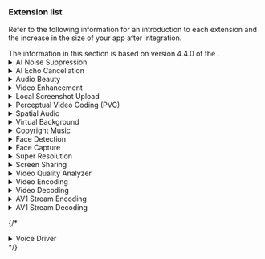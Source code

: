 ### Extension list

Refer to the following information for an introduction to each <Vpd k="SDK" /> extension and the increase in the size of your app after integration.

<Admonition type="info" title="Information">
The information in this section is based on version 4.4.0 of the <Vpd k="SDK" />.
</Admonition>

<details>
<summary>AI Noise Suppression</summary>

The <Vpd k="SDK" /> supports a new version of AI noise suppression, which provides better vocal fidelity, cleaner noise suppression, and adds de-reverberation capabilities. After integrating the AI ​​noise reduction extension, call the `setAINSMode` method to enable the AI ​​noise reduction function and select the noise reduction mode.

The name of the extension for each platform and the increase in the size of your app after integration are as follows:

| Platform | Architecture | Library name | App size increase (KB) |
|:------ |:---------- |:------------------------------------ |:-------------------------- |
| Android | arm64-v8a | `libagora_ai_noise_suppression_extension.so` | 196 |
| Android | armeabi-v7a | `libagora_ai_noise_suppression_extension.so` | 113 |
| Android | x86_64 | `libagora_ai_noise_suppression_extension.so` | 58 |
| Android | x86 | `libagora_ai_noise_suppression_extension.so` | 57 |
| iOS | arm64 | `AgoraAiNoiseSuppressionExtension.xcframework` | 165 |
| iOS | armv7 | `AgoraAiNoiseSuppressionExtension.xcframework` | 10 |
| macOS | arm64 | `AgoraAiNoiseSuppressionExtension.xcframework` | 336 |
| macOS | x86_64 | `AgoraAiNoiseSuppressionExtension.xcframework` | 272 |
| Windows | x86 | `libagora_ai_noise_suppression_extension.dll` | 372 |
| Windows | x86_64 | `libagora_ai_noise_suppression_extension.dll` | 459 |

Since version 4.4.0, the SDK provides a low-latency AI noise suppression extension which reduces processing latency while maintaining a good denoising effect. To use this feature, please [contact technical support](mailto:support@agora.io).

<Admonition type="info" title="Information">
The low-latency version and the regular version of the AI noise suppression extension are independent of each other. You can choose to integrate the appropriate version according to your specific requirements. When calling the `setAINSMode` method to enable AI noise suppression, the regular version of the extension is used by default. To switch to the low-latency version, please [contact technical support](mailto:support@agora.io).
</Admonition>

The name of the extension for each platform and the increase in the size of your app after integration are as follows:

| Platform | Architecture | Library name | App size increase (KB) |
|:------ |:---------- |:------------------------------------ |:-------------------------- |
| Android | arm64-v8a | `libagora_ai_noise_suppression_ll_extension.so` | 188 |
| Android | armeabi-v7a | `libagora_ai_noise_suppression_ll_extension.so` | 111 |
| Android | x86_64 | `libagora_ai_noise_suppression_ll_extension.so` | 58 |
| Android | x86 | `libagora_ai_noise_suppression_ll_extension.so` | 57 |
| iOS | arm64 | `AgoraAiNoiseSuppressionLLExtension.xcframework` | 156 |
| iOS | armv7 | `AgoraAiNoiseSuppressionLLExtension.xcframework` | 44 |
| macOS | arm64 | `AgoraAiNoiseSuppressionLLExtension.xcframework` | 320 |
| macOS | x86_64 | `AgoraAiNoiseSuppressionLLExtension.xcframework` | 272 |
| Windows | x86 | `libagora_ai_noise_suppression_ll_extension.dll` | 374 |
| Windows | x86_64 | `libagora_ai_noise_suppression_ll_extension.dll` | 462 |

</details>

<details>
<summary>AI Echo Cancellation</summary>

Since version 4.1.0, the SDK provides an AI echo cancellation extension that preserves complete, clear, and smooth near-end human voice under poor echo-to-signal conditions. It significantly improves the system's echo cancellation and dual-talk performance, and brings users a more comfortable call and live broadcast experience. It is widely used in conferences, voice chats, karaoke, and other use-cases. To use this feature, please [contact technical support](mailto:support@agora.io).

The name of the extension for each platform and the increase in the size of your app after integration are as follows:

| Platform | Architecture | Library name | App size increase (KB) |
|:------ |:---------- |:-------------------------------------------- |:-------------------------- |
| Android | arm64-v8a | `libagora_ai_echo_cancellation_extension.so` | 322 |
| Android | armeabi-v7a | `libagora_ai_echo_cancellation_extension.so` | 169 |
| Android | x86 | `libagora_ai_echo_cancellation_extension.so` | 58 |
| Android | x86_64 | `libagora_ai_echo_cancellation_extension.so` | 56 |
| iOS | arm64 | `AgoraAiEchoCancellationExtension.xcframework` | 287 |
| iOS | armv7 | `AgoraAiEchoCancellationExtension.xcframework` | 10 |
| macOS | arm64 | `AgoraAiEchoCancellationExtension.xcframework` | 576 |
| macOS | x86_64 | `AgoraAiEchoCancellationExtension.xcframework` | 496 |
| Windows | x86 | `libagora_ai_echo_cancellation_extension.dll` | 562 |
| Windows | x86_64 | `libagora_ai_echo_cancellation_extension.dll` | 738 |

Since version 4.4.0, the SDK provides a low-latency AI echo cancellation extension, which reduces processing latency while maintaining a good echo cancellation effect. To use this feature, please [contact technical support](mailto:support@agora.io).

<Admonition type="info" title="Information">
The low-latency version and the regular version of the AI ​​echo cancellation extension are independent of each other. Choose the appropriate version according to your requirements. When AI echo cancellation is enabled, the regular version of the extension is used by default. To switch to the low-latency version, please [contact technical support](mailto:support@agora.io).
</Admonition>

The name of the extension for each platform and the increase in the size of your app after integration are as follows:

| Platform | Architecture | Library name | App size increase (KB) |
|:------ |:---------- |:-------------------------------------------- |:-------------------------- |
| Android | arm64-v8a | `libagora_ai_echo_cancellation_ll_extension.so` | 322 |
| Android | armeabi-v7a | `libagora_ai_echo_cancellation_ll_extension.so` | 169 |
| Android | x86 | `libagora_ai_echo_cancellation_ll_extension.so` | 58 |
| Android | x86_64 | `libagora_ai_echo_cancellation_ll_extension.so` | 56 |
| iOS | arm64 | `AgoraAiEchoCancellationLLExtension.xcframework` | 287 |
| iOS | armv7 | `AgoraAiEchoCancellationLLExtension.xcframework` | 10 |
| macOS | arm64 | `AgoraAiEchoCancellationLLExtension.xcframework` | 576 |
| macOS | x86_64 | `AgoraAiEchoCancellationLLExtension.xcframework` | 480 |
| Windows | x86 | `libagora_ai_echo_cancellation_ll_extension.dll` | 560 |
| Windows | x86_64 | `libagora_ai_echo_cancellation_ll_extension.dll` | 734 |

</details>
<details>
<summary>Audio Beauty</summary>

The Audio Beauty extension provides a series of preset vocal effects, and also supports custom vocal effects through pitch, sound balance, and reverberation settings. It is widely used in voice chat, PK live broadcast, K song room, music radio, and other use-cases. After integrating the Audio Beauty extension, call the following methods to enable the desired audio effect:

- `setVoiceBeautifierPreset`: Apply chat voice beautifier, singing voice beautifier, or timbre change
- `setAudioEffectPreset`: Enable voice changing effects, music style effects, space shaping, electronic music effects.
- `setVoiceConversionPreset`: Use basic voice conversion
- `setLocalVoicePitch`, `setLocalVoiceEqualization`, `setLocalVoiceReverb`: Adjust the pitch, equalization and reverb effects to get the desired audio effect

The name of the extension for each platform and the increase in the size of your app after integration are as follows:

| Platform | Architecture | Library name | App size increase (KB) |
|:------ |:---------- |:------------------------------------ |:-------------------------- |
| Android | arm64-v8a | `libagora_audio_beauty_extension.so` | 839 |
| Android | armeabi-v7a | `libagora_audio_beauty_extension.so` | 749 |
| Android | x86 | `libagora_audio_beauty_extension.so` | 753 |
| Android | x86_64 | `libagora_audio_beauty_extension.so` | 754 |
| iOS | arm64 | `AgoraAudioBeautyExtension.xcframework` | 650 |
| iOS | armv7 | `AgoraAudioBeautyExtension.xcframework` | 650 |
| macOS | arm64 | `AgoraAudioBeautyExtension.xcframework` | 1424 |
| macOS | x86_64 | `AgoraAudioBeautyExtension.xcframework` | 1440 |
| Windows | x86 | `libagora_audio_beauty_extension.dll` | 1756 |
| Windows | x86_64 | `libagora_audio_beauty_extension.dll` | 1893 |

</details>
<details>

<summary>Video Enhancement</summary>

The Video Enhancement extension provides basic beauty, video noise reduction, dark light enhancement, color enhancement, and other capabilities. After integrating the extension, call the following methods to enable the enhancement function you want:

- `setBeautyEffectOptions`: Set basic beauty effects
- `setVideoDenoiserOptions`: Set video de-noising
- `setLowlightEnhanceOptions`: Set low-light enhancement options
- `setColorEnhanceOptions`: Set color enhancement options

The name of the extension for each platform and the increase in the size of your app after integration are as follows:

| Platform | Architecture | Library name | App size increase (KB) |
|:------ |:---------- |:------------------------------------ |:-------------------------- |
| Android | arm64-v8a | `libagora_clear_vision_extension.so` | 2133 |
| Android | armeabi-v7a | `libagora_clear_vision_extension.so` | 1740 |
| Android | x86 | `libagora_clear_vision_extension.so` | 852 |
| Android | x86_64 | `libagora_clear_vision_extension.so` | 868 |
| iOS | arm64 | `AgoraClearVisionExtension.xcframework` | 2070 |
| iOS | armv7 | `AgoraClearVisionExtension.xcframework` | 1903 |
| macOS | arm64 | `AgoraClearVisionExtension.xcframework` | 3200 |
| macOS | x86_64 | `AgoraClearVisionExtension.xcframework` | 3264 |
| Windows | x86 | `libagora_clear_vision_extension.dll` | 3002 |
| Windows | x86_64 | `libagora_clear_vision_extension.dll` | 3327 |

</details>
<details>
<summary>Local Screenshot Upload</summary>

The Local Screenshot Upload extension enables you to take screenshots and upload videos sent by local users to meet the needs of video content moderation. After integrating the extension, call `enableContentInspect` to enable local screenshot upload.

The name of the extension for each platform and the increase in the size of your app after integration are as follows:

| Platform | Architecture | Library name | App size increase (KB) |
|:------ |:---------- |:------------------------------------ |:-------------------------- |
| Android | arm64-v8a | `libagora_content_inspect_extensio.so` | 1078 |
| Android | armeabi-v7a | `libagora_content_inspect_extensio.so` | 971 |
| Android | x86 | `libagora_content_inspect_extensio.so` | 57 |
| Android | x86_64 | `libagora_content_inspect_extensio.so` | 56 |
| iOS | arm64 | `AgoraContentInspectExtension.xcframework` | 988 |
| iOS | armv7 | `AgoraContentInspectExtension.xcframework` | 932 |
| macOS | arm64 | `AgoraContentInspectExtension.xcframework` | 1296 |
| macOS | x86_64 | `AgoraContentInspectExtension.xcframework` | 1264 |
| Windows | x86 | `libagora_content_inspect_extension.dll` | 1386 |
| Windows | x86_64 | `libagora_content_inspect_extension.dll` | 1542 |

</details>
<details>

<summary>Perceptual Video Coding (PVC)</summary>

Perceptual Video Coding is a video encoding method that reduces bandwidth consumption while ensuring the same image quality. It improves video fluency in bandwidth-constrained use-cases and reduces data consumption in mobile network use-cases. To use this feature, please [contact technical support](mailto:support@agora.io).

<Admonition type="caution" title="Caution">
Since version 4.1.0, the SDK statically compiles the PVC library by default and no longer provides an extension method. If you have previously integrated the PVC extension, delete the extension from the project dependencies and recompile the project after upgrading.
</Admonition>

The name of the extension for each platform and the increase in the size of your app after integration are as follows:

| Platform | Architecture | Library name | App size increase (KB) |
|:------ |:---------- |:------------------------------------ |:-------------------------- |
| Android | arm64-v8a | `libagora_pvc_extension.so` | 170 |
| Android | armeabi-v7a | `libagora_pvc_extension.so` | 120 |
| iOS | arm64 | `AgoraPvcExtension.xcframework` | 60 |
| iOS | armv7 | `AgoraPvcExtension.xcframework` | 60 |
| macOS | arm64 | `AgoraPvcExtension.xcframework` | 643 |
| macOS | x86_64 | `AgoraPvcExtension.xcframework` | 530 |
| Windows | x86 | `libagora_pvc_extension.dll` | 814 |
| Windows | x86_64 | `libagora_pvc_extension.dll` | 974 |

</details>

<details>
<summary>Spatial Audio</summary>

The Spatial Audio extension shapes the direction of the remote user's voice and simulates the propagation process of sound in 3D space. It enables the local user to hear the spatial audio of the remote user.

The name of the extension for each platform and the increase in the size of your app after integration are as follows:

| Platform | Architecture | Library name | App size increase (KB) |
|:------ |:---------- |:------------------------------------ |:-------------------------- |
| Android | arm64-v8a | `libagora_spatial_audio_extension.so` | 3120 |
| Android | armeabi-v7a | `libagora_spatial_audio_extension.so` | 3037 |
| Android | x86 | `libagora_spatial_audio_extension.so` | 3032 |
| Android | x86_64 | `libagora_spatial_audio_extension.so` | 3028 |
| iOS | arm64 | `AgoraSpatialAudioExtension.xcframework` | 2956 |
| iOS | armv7 | `AgoraSpatialAudioExtension.xcframework` | 2957 |
| macOS | arm64 | `AgoraSpatialAudioExtension.xcframework` | 4960 |
| macOS | x86_64 | `AgoraSpatialAudioExtension.xcframework` | 4960 |
| Windows | x86 | `libagora_spatial_audio_extension.dll` | 4279 |
| Windows | x86_64 | `libagora_spatial_audio_extension.dll` | 4389 |

</details>

<details>
<summary>Virtual Background</summary>

After integrating the Virtual Background extension, call `enableVirtualBackground` to enable the virtual background. Use a custom background image or green screen to replace the local user's original background, or blur the background.

The name of the extension for each platform and the increase in the size of your app after integration are as follows:

| Platform | Architecture | Library name | App size increase (KB) |
|:------ |:---------- |:-------------------------------------------- |:-------------------------- |
| Android | arm64-v8a | `libagora_segmentation_extension.so` | 1729 |
| Android | armeabi-v7a | `libagora_segmentation_extension.so` | 1454 |
| iOS | arm64 | `AgoraVideoSegmentationExtension.xcframework` | 1720 |
| iOS | armv7 | `AgoraVideoSegmentationExtension.xcframework` | 1616 |
| macOS | arm64 | `AgoraVideoSegmentationExtension.xcframework` | 2560 |
| macOS | x86_64 | `AgoraVideoSegmentationExtension.xcframework` | 2768 |
| Windows | x86 | `libagora_segmentation_extension.dll` | 2159 |
| Windows | x86_64 | `libagora_segmentation_extension.dll` | 2488 |

</details>

<details>
<summary>Copyright Music</summary>

Since version 4.1.0, the SDK provides a copyrighted music extension (DRM, Data Rights Management) to implement functions related to playing copyrighted music in real-time interactive use-cases, such as retrieving music resources, obtaining music charts and chart details, preloading and playing music resources, downloading lyrics and posters, etc. For details, see [v4.1.0 release notes](./../overview/release-notes#v4.1.0).

<Admonition type="caution" title="Caution">
- For Android SDK prior to 4.3.0, `libagora_drm_loader_extension.so` and `libagora_udrm3_extension.so` must be integrated to use the copyrighted music extension.
- Since version 4.3.0, the SDK has removed the copyrighted music dynamic library. When the app uses the copyrighted music function, it is no longer necessary to introduce the copyrighted music dynamic library.
</Admonition>

The name of the extension for each platform and the increase in the size of your app after integration are as follows:

| Platform | Architecture  | Library name | App size increase (KB) |
|:------ |:--------------|:-------------------------------------------- |:-----------------------|
| Android | arm64-v8a     | <ul><li>`libagora_drm_loader_extension.so`</li><li>`libagora_udrm3_extension.so`</li></ul> | 1413                   |
| Android | armeabi-v7a   | <ul><li>`libagora_drm_loader_extension.so`</li><li>`libagora_udrm3_extension.so`</li></ul> | 1014                   |
| Android | x86           | <ul><li>`libagora_drm_loader_extension.so`</li><li>`libagora_udrm3_extension.so`</li></ul> | 1403                   |
| Android | x86_64        | <ul><li>`libagora_drm_loader_extension.so`</li><li>`libagora_udrm3_extension.so`</li></ul> | 1444                   |
| iOS | arm64 & armv7 | `AgoraDrmLoaderExtension.xcframework` | 1772                   |

</details>

<details>
<summary>Face Detection</summary>

Since version 4.1.1, the SDK provides a Face Detection extension, which uses an algorithm to identify faces or portraits, and uses higher quality encoding for the Region of Interest (ROI) area during the encoding process to achieve a clearer effect for faces or portraits. To use this feature, please [contact technical support](mailto:support@agora.io).

<Admonition type="caution" title="Caution">

<PlatformWrapper platform={['macos', 'ios', 'windows', 'android', 'electron', 'react-native', 'flutter', 'unreal', 'electron']}>
There is no dependency between the Face Detection extension and the `enableFaceDetection` method. The latter uses the SDK's built-in functionality and does not require the Face Detection extension.
</PlatformWrapper>

<PlatformWrapper platform={['unity', 'blueprint']}>
There is no dependency between the Face Detection extension and the `EnableFaceDetection` method. The latter uses the SDK's built-in functionality and does not require the Face Detection extension.
</PlatformWrapper>

</Admonition>

The name of the extension for each platform and the increase in the size of your app after integration are as follows:

| Platform | Architecture | Library name | App size increase (KB) |
|:------ |:---------- |:----------------------------- |:------------------------- |
| Android | arm64-v8a | `libagora_face_detection_extension.so` | 497 |
| Android | armeabi-v7a | `libagora_face_detection_extension.so` | 332 |
| Android | x86 | `libagora_face_detection_extension.so` | 133 |
| Android | x86_64 | `libagora_face_detection_extension.so` | 131 |
| iOS | arm64 | `AgoraFaceDetectionExtension.xcframework` | 411 |
| iOS | armv7 | `AgoraFaceDetectionExtension.xcframework` | 15 |
| macOS | arm64 | `AgoraFaceDetectionExtension.xcframework` | 864 |
| macOS | x86_64 | `AgoraFaceDetectionExtension.xcframework` | 848 |
| Windows | x86 | `libagora_face_detection_extension.dll` | 867 |
| Windows | x86_64 | `libagora_face_detection_extension.dll` | 1060 |

</details>

<details>
<summary>Face Capture</summary>

Since version 4.3.0, the SDK provides a Face Capture extension for obtaining facial expressions, head rotation, head translation and other facial information. This information is useful to drive the expression changes and head displacement of virtual human characters. {/* To use this function, see [Face Capture](./../advanced-features/face-capture) for details. */}

The name of the extension for each platform and the increase in the size of your app after integration are as follows:

| Platform | Architecture | Library name | App size increase (KB) |
|:------ |:---------- |:----------------------------- |:------------------------- |
| Android | arm64-v8a | `libagora_face_capture_extension.so` | 1377 |
| Android | armeabi-v7a | `libagora_face_capture_extension.so` | 1082 |
| iOS | armv7 | `AgoraFaceCaptureExtension.xcframework` | 1145 |
| iOS | arm64 | `AgoraFaceCaptureExtension.xcframework` | 1306 |
| macOS | arm64 | `AgoraFaceCaptureExtension.xcframework` | 2304 |
| macOS | x86_64 | `AgoraFaceCaptureExtension.xcframework` | 2480 |
| Windows | x86 | `libagora_face_capture_extension.dll` | 2322 |
| Windows | x86_64 | `libagora_face_capture_extension.dll` | 2701 |

</details>

<details>
<summary>Super Resolution</summary>

After integrating the Super Resolution extension, call `enableRemoteSuperResolution` to improve the image resolution of the remote video.

<Admonition type="caution" title="Caution">
Since version 4.1.1, the SDK statically compiles the Super Resolution library by default, and no longer provides an extension method. The `enableRemoteSuperResolution` API has been deleted from the SDK, and Super Resolution no longer requires calling the method to enable it. If you have previously integrated the Super Resolution extension, delete the extension from the project dependencies after upgrading and recompile the project.
</Admonition>

The name of the extension for each platform and the increase in the size of your app after integration are as follows:

| Platform | Architecture | Library name | App size increase (KB) |
| ------- | ----------- | ------------------------------------ | ------------------ |
| Android | arm64-v8a | `libagora_super_resolution_extension.so` | 214 |
| Android | armeabi-v7a | `libagora_super_resolution_extension.so` | 161 |
| iOS | arm64 | `AgoraSuperResolutionExtension.xcframework` | 161 |
| iOS | armv7 | `AgoraSuperResolutionExtension.xcframework` | 165 |

</details>

<details>
<summary>Screen Sharing</summary>

The Screen Sharing extension enables a local user to share their screen contents with other users to improve communication efficiency. For details, see [Screen Sharing](../advanced-features/screen-sharing).

<PlatformWrapper platform="android">
<Admonition type="caution" title="Caution">
To use the screen sharing extension on the Android platform, integrate both <code>libagora_screen_capture_extension.so</code> and <code>AgoraScreenShareExtension.aar</code>.
</Admonition>
</PlatformWrapper>

The library name and the size of the app after integration are shown in the following table:

| Platform | Architecture | Library name | App size increase (KB) |
| ------- | ----------- | --------------------------------- | ------------------ |
| Android | arm64 | `libagora_screen_capture_extension.so` | 132 |
| Android | armv7 | `libagora_screen_capture_extension.so` | 93 |
| Android | arm64 & armv7 | `AgoraScreenShareExtension.aar` | 69 |
| iOS | arm64 | `AgoraReplayKitExtension.xcframework` | 67 |
| iOS | armv7 | `AgoraReplayKitExtension.xcframework` | 66 |
| macOS | arm64 | `AgoraScreenCaptureExtension.xcframework` | 736 |
| macOS | x86_64 | `AgoraScreenCaptureExtension.xcframework` | 912 |
| Windows | x86 | `libagora_screen_capture_extension.dll` | 1080 |
| Windows | x86_64 | `libagora_screen_capture_extension.dll` | 1244 |

</details>

<details>
<summary>Video Quality Analyzer</summary>

Since version 4.1.0, the SDK provides a Video Quality Analyzer (VQA) extension, which simulates real-person subjective feelings to score video quality. To use this feature, please [contact technical support](mailto:support@agora.io).

The name of the extension for each platform and the increase in the size of your app after integration are as follows:

| Platform | Architecture | Library name | App size increase (KB) |
|:------ |:---------- |:-------------------------------------------- |:-------------------------- |
| Android | arm64-v8a | `libagora_video_quality_analyzer_extension.so` | 575 |
| Android | armeabi-v7a | `libagora_video_quality_analyzer_extension.so` | 458 |
| Android | x86 | `libagora_video_quality_analyzer_extension.so` | 58 |
| Android | x86_64 | `libagora_video_quality_analyzer_extension.so` | 57 |
| iOS | arm64 | `AgoraVideoQualityAnalyzerExtension.xcframework` | 547 |
| iOS | armv7 | `AgoraVideoQualityAnalyzerExtension.xcframework` | 480 |
| macOS | arm64 | `AgoraVideoQualityAnalyzerExtension.xcframework` | 880 |
| macOS | x86_64 | `AgoraVideoQualityAnalyzerExtension.xcframework` | 976 |
| Windows | x86 | `libagora_video_quality_analyzer_extension.dll` | 873 |
| Windows | x86_64 | `libagora_video_quality_analyzer_extension.dll` | 1046 |

</details>

<details>
<summary>Video Encoding</summary>

Since version 4.2.0, the SDK provides a Video Encoding extension. Compared to the native SDK encoding solution, this extension provides more encoding options and helps you achieve faster and higher compression video encoding. To use this feature, please [contact technical support](mailto:support@agora.io).

<Admonition type="info" title="Information">
To use the Video Encoding extension, integrate **both** the libraries listed in the following table according to the target platform.
</Admonition>

| Platform | Architecture | Library name | App size increase (KB) |
|:---------|:-------------|:-------------------------------------------- |:-----------------------|
| Android  | arm64-v8a    | <ul><li>`libagora_video_encoder_extension.so`</li><li>`video_enc.so`</li></ul> | 945                    |
| Android  | armeabi-v7a  | <ul><li>`libagora_video_encoder_extension.so`</li><li>`video_enc.so`</li></ul> | 873                    |
| Android  | x86          | <ul><li>`libagora_video_encoder_extension.so`</li><li>`video_enc.so`</li></ul> | 1125                   |
| Android  | x86_64       | <ul><li>`libagora_video_encoder_extension.so`</li><li>`video_enc.so`</li></ul> | 1126                   |
| iOS      | arm64        | <ul><li>`AgoraVideoEncoderExtension.xcframework`</li><li>`video_enc.xcframework`</li></ul> | 773                    |
| iOS      | armv7        | <ul><li>`AgoraVideoEncoderExtension.xcframework`</li><li>`video_enc.xcframework`</li></ul> | 788                    |
| macOS    | arm64        | <ul><li>`AgoraVideoEncoderExtension.xcframework`</li><li>`video_enc.xcframework`</li></ul> | 1504                   |
| macOS    | x86_64       | <ul><li>`AgoraVideoEncoderExtension.xcframework`</li><li>`video_enc.xcframework`</li></ul> | 2020                   |
| Windows  | x86          | <ul><li>`libagora_video_encoder_extension.dll`</li><li>`video_enc.dll`</li></ul> | 2501                   |
| Windows  | x86_64       | <ul><li>`libagora_video_encoder_extension.dll`</li><li>`video_enc.dll`</li></ul> | 2853                   |

</details>
<details>
<summary>Video Decoding</summary>

Since version 4.2.0, the SDK provides a Video Decoding extension. Compared to the native SDK decoding solution, this extension provides more decoding options and helps you achieve faster and higher compression video decoding. To use this feature, please [contact technical support](mailto:support@agora.io).

<Admonition type="caution" title="Caution">
To use the Video Decoding extension, integrate **both** the libraries listed in the following table according to the target platform.
</Admonition>

| Platform | Architecture | Library name | App size increase (KB) |
|:---------|:-------------|:-------------------------------------------- |:-----------------------|
| Android  | arm64-v8a    | <ul><li>`libagora_video_decoder_extension.so`</li><li>`video_dec.so`</li></ul> | 817                    |
| Android  | armeabi-v7a  | <ul><li>`libagora_video_decoder_extension.so`</li><li>`video_dec.so`</li></ul> | 763                    |
| Android  | x86          | <ul><li>`libagora_video_decoder_extension.so`</li><li>`video_dec.so`</li></ul> | 952                    |
| Android  | x86_64       | <ul><li>`libagora_video_decoder_extension.so`</li><li>`video_dec.so`</li></ul> | 976                    |
| iOS      | arm64        | <ul><li>`AgoraVideoDecoderExtension.xcframework`</li><li>`video_dec.xcframework`</li></ul> | 635                    |
| iOS      | armv7        | <ul><li>`AgoraVideoDecoderExtension.xcframework`</li><li>`video_dec.xcframework`</li></ul> | 662                    |
| macOS    | arm64        | <ul><li>`AgoraVideoDecoderExtension.xcframework`</li><li>`video_dec.xcframework`</li></ul> | 1296                   |
| macOS    | x86_64       | <ul><li>`AgoraVideoDecoderExtension.xcframework`</li><li>`video_dec.xcframework`</li></ul> | 1848                   |
| Windows  | x86          | <ul><li>`libagora_video_decoder_extension.dll`</li><li>`video_dec.dll`</li></ul> | 2115                   |
| Windows  | x86_64       | <ul><li>`libagora_video_decoder_extension.dll`</li><li>`video_dec.dll`</li></ul> | 2421                   |

</details>

<details>
<summary>AV1 Stream Encoding</summary>

Since version 4.3.0, the SDK includes an AV1 Stream Encoding extension that enables encoding of video streams in the AV1 format. To use this feature, please [contact technical support](mailto:support@agora.io).

| Platform | Architecture | Library name | App size increase (KB) |
|:------ |:---------- |:-------------------------------------------- |:-------------------------- |
| Android | arm64-v8a | `libagora_video_av1_encoder_extension.so` | 726 |
| Android | armeabi-v7a | `libagora_video_av1_encoder_extension.so` | 586 |
| Android | x86 | `libagora_video_av1_encoder_extension.so` | 922 |
| Android | x86_64 | `libagora_video_av1_encoder_extension.so` | 929 |
| iOS | arm64 | `AgoraVideoAv1EncoderExtension.xcframework` | 579 |
| iOS | armv7 | `AgoraVideoAv1EncoderExtension.xcframework` | 586 |
| macOS | arm64 | `AgoraVideoAv1EncoderExtension.xcframework` | 944 |
| macOS | x86_64 | `AgoraVideoAv1EncoderExtension.xcframework` | 1616 |
| Windows | x86 | `libagora_video_av1_encoder_extension.dll` | 1877 |
| Windows | x86_64 | `libagora_video_av1_encoder_extension.dll` | 2064 |

</details>

<details>
<summary>AV1 Stream Decoding</summary>

Since version 4.3.0, the SDK includes an AV1 Stream Decoding extension that enables decoding of video streams in the AV1 format. To use this feature, please [contact technical support](mailto:support@agora.io).

| Platform | Architecture | Library name | App size increase (KB) |
|:------ |:---------- |:-------------------------------------------- |:-------------------------- |
| Android | arm64-v8a | `libagora_video_av1_decoder_extension.so` | 528 |
| Android | armeabi-v7a | `libagora_video_av1_decoder_extension.so` | 492 |
| Android | x86 | `libagora_video_av1_decoder_extension.so` | 606 |
| Android | x86_64 | `libagora_video_av1_decoder_extension.so` | 584 |
| iOS | arm64 | `AgoraVideoAv1DecoderExtension.xcframework` | 376 |
| iOS | armv7 | `AgoraVideoAv1DecoderExtension.xcframework` | 368 |
| macOS | arm64 | `AgoraVideoAv1DecoderExtension.xcframework` | 1040 |
| macOS | x86_64 | `AgoraVideoAv1DecoderExtension.xcframework` | 2016 |
| Windows | x86 | `libagora_video_av1_decoder_extension.dll` | 1449 |
| Windows | x86_64 | `libagora_video_av1_decoder_extension.dll` | 2289 |

</details>

{/* <details>
<summary>Voice Driver</summary>

Since version 4.XX, the SDK provides a Voice Driver extension that converts voice information into facial information corresponding to the mouth shape. You use this information to drive the virtual human face to make the mouth shape change corresponding to the voice. To use this feature, please [contact technical support](mailto:support@agora.io).


| Platform | Architecture | Library name | App size increase (KB) |
|:------ |:---------- |:-------------------------------------------- |:-------------------------- |
| Android | arm64-v8a | `libagora_lip_sync_extension.so` | 5719 |
| Android | armeabi-v7a | `libagora_lip_sync_extension.so` | 5644 |
| iOS | arm64 | `AgoraLipSyncExtension.xcframework` | 5679 |
| iOS | armv7 | `AgoraLipSyncExtension.xcframework` | 5654 |
| macOS | arm64 | `AgoraLipSyncExtension.xcframework` | 6416 |
| macOS | x86_64 | `AgoraLipSyncExtension.xcframework` | 6528 |
| Windows | x86 | `libagora_lip_sync_extension.dll` | 6826 |
| Windows | x86_64 | `libagora_lip_sync_extension.dll` | 7038 |

</details> */}
